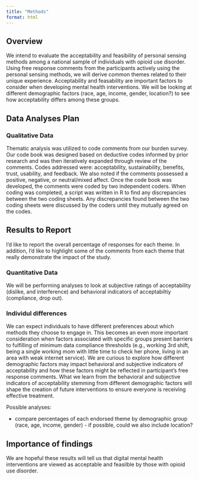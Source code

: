 ```yaml
---
title: "Methods"
format: html
---
```


## Overview

We intend to evaluate the acceptability and feasibility of personal sensing methods among a national sample of individuals with opioid use disorder. Using free response comments from the participants actively using the personal sensing methods, we will derive common themes related to their unique experience. Acceptability and feasability are important factors to consider when developing mental health interventions. We will be looking at different demographic factors (race, age, income, gender, location?) to see how acceptability differs among these groups. 

## Data Analyses Plan

### Qualitative Data 

Thematic analysis was utilized to code comments from our burden survey. Our code book was designed based on deductive codes informed by prior research and was then iteratively expanded through review of the comments. Codes addressed were: acceptability, sustainability, benefits, trust, usability, and feedback. We also noted if the comments possessed a positive, negative, or neutral/mixed affect. Once the code book was developed, the comments were coded by two independent coders. When coding was completed, a script was written in R to find any discrepancies between the two coding sheets. Any discrepancies found between the two coding sheets were discussed by the coders until they mutually agreed on the codes. 

## Results to Report

I'd like to report the overall percentage of responses for each theme. In addition, I'd like to highlight some of the comments from each theme that really demonstrate the impact of the study. 


### Quantitative Data

We will be performing analyses to look at subjective ratings of acceptability (dislike, and interference) and behavioral indicators of acceptabiltiy (compliance, drop out). 


### Individul differences

We can expect individuals to have different preferences about which methods they choose to engage in. This becomes an even more important consideration when factors associated with specific groups present barriers to fulfilling of minimum data compliance thresholds (e.g., working 3rd shift, being a single working mom with little time to check her phone, living in an area with weak internet service). We are curious to explore how different demographic factors may impact behavioral and subjective indicators of acceptability and how these factors might be reflected in participant's free response comments. What we learn from the behavioral and subjective indicators of acceptability stemming from different demographic factors will shape the creation of future interventions to ensure everyone is receiving effective treatment. 

Possible analyses:

- compare percentages of each endorsed theme by demographic group (race, age, income, gender) - if possible, could we also include location?


## Importance of findings

We are hopeful these results will tell us that digital mental health interventions are viewed as acceptable and feasilble by those with opioid use disorder. 
